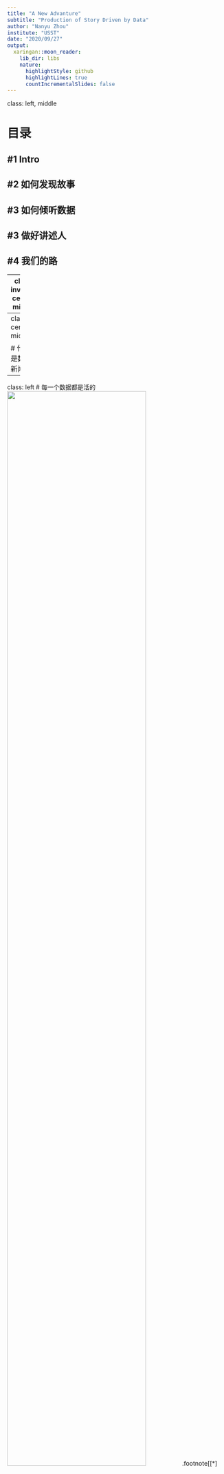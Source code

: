 ```yaml
---
title: "A New Advanture"
subtitle: "Production of Story Driven by Data"
author: "Nanyu Zhou"
institute: "USST"
date: "2020/09/27"
output:
  xaringan::moon_reader:
    lib_dir: libs
    nature:
      highlightStyle: github
      highlightLines: true
      countIncrementalSlides: false
---
```

class: left, middle

# 目录

## #1 Intro
## #2 如何发现故事
## #3 如何倾听数据
## #3 做好讲述人
## #4 我们的路

---
class: inverse, center, middle

# #1 Intro
---
class: center, middle

# 什么是数据新闻

---
class: left
# 每一个数据都是活的
<img src="https://cdn.wardzhou.art/img/20200927105801.png" width="80%"/>
.footnote[[*] 来源：澎湃新闻]
---
# 聆听数据
### 数据背后的故事是无比重要的
![](https://cdn.wardzhou.art/img/20200927111248.png)

---
class: Left, inverse

# 讲述
## “三个”不幸家庭的故事
<img src="https://cdn.wardzhou.art/img/ThePaperDevorce.png"/>

---
class: inverse, center, middle
# 如何发现故事

---

# 故事随处可见
## 你需要的是
- 新闻敏锐和新闻直觉
- 与社会保持连结
- 深耕某个领域
- 马不停蹄地学习

---
class: center, middle

# 在澎湃我们如何选题
---
# 寻找数据
## 结构的数据*
统计报告、年鉴、数据库、数据API等等
<img src="https://cdn.wardzhou.art/img/20200927113955.png" width="70%"/>

---

## 非结构的数据
文本、语音、视频等
<img src="https://cdn.wardzhou.art/img/20200927114243.png"/>

---
class: inverse, center, middle
# 如何倾听数据
## 工具与框架

---

# 不同的角度，不同的故事

.pull-left[
## 工具
1. 爬虫;

1. 文本挖掘;

1. 人工编码;

1. ......

]

.pull-right[
## 框架
1. 数据交叉;

1. 强调与省略;

1. 叙事逻辑;

1. ......


  ]
---

# 作品对比
.pull-left[
###家庭暴力离我们多远？——对中国家庭暴力现状的数据调查
<img src="https://cdn.wardzhou.art/img/WhyWomankillQR.png" width="50%"/>
]
.pull-right[
### 在离婚诉讼里，藏着爱情的隐秘角落

<img src="https://cdn.wardzhou.art/img/ThePaperDevorce.png" width="50%"/>
]

---

class: inverse, center, middle
# 做好讲述人

---

class: center, middle
# # 客观
# # 共情
# # 形式
# # 敏感
---
.pull-left[
# 职业选手

<img src="https://cdn.wardzhou.art/img/esportsQR1.png"/>
]
.pull-right[
# 电竞行业
<img src="https://cdn.wardzhou.art/img/esportsQR2.png" />
]

---

class: inverse, center, middle
# 我们的路
---

# 大众想看到的，</br>不是我们要做的。

# 我们要做的，</br>是大众要看的。

---

class: inverse, center, middle

# Q&A

---
class: inverse
# <br/><br/><br/><br/>感谢
#### 周楠屿<br/>上海理工大学
<img src="https://cdn.wardzhou.art/img/DataJournalismWorkshop.png" width="100"/>
<img src="https://cdn.wardzhou.art/img/blogQR.png" width="100"/>

